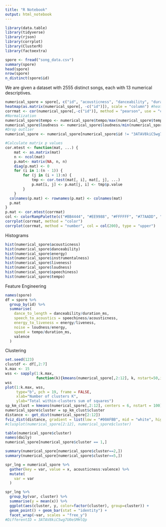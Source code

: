 ```yaml
---
title: "R Notebook"
output: html_notebook
---
```



```r
library(data.table)
library(tidyverse)
library(rjson)
library(corrplot)
library(ClusterR)
library(factoextra)

spore <- fread("song_data.csv")
summary(spore)
head(spore)
nrow(spore)
n_distinct(spore$id)
```
We are given a dataset with 2555 distinct songs, each with 13 numerical descriptives.
```r
numerical_spore = spore[, c("id", "acousticness", "danceability", "duration_ms", "energy", "instrumentalness", "liveness", "loudness", "mode", "speechiness", "tempo", "valence")]
heatmap(as.matrix(numerical_spore[, -c("id")]), scale = "column") #heatmap test (bad)
corrmat <- cor(numerical_spore[,-c("id")], method = "pearson", use = "complete.obs")
#Normalization
numerical_spore$tempo <- numerical_spore$tempo/max(numerical_spore$tempo)
numerical_spore$loudness <- numerical_spore$loudness/min(numerical_spore$loudness)
#Drop outlier
numerical_spore <- numerical_spore[numerical_spore$id != "3ATAV8kiC5wg7U0eSMHlQp",]

#Calculate matrix p values
cor.mtest <- function(mat, ...) {
    mat <- as.matrix(mat)
    n <- ncol(mat)
    p.mat<- matrix(NA, n, n)
    diag(p.mat) <- 0
    for (i in 1:(n - 1)) {
        for (j in (i + 1):n) {
            tmp <- cor.test(mat[, i], mat[, j], ...)
            p.mat[i, j] <- p.mat[j, i] <- tmp$p.value
        }
    }
  colnames(p.mat) <- rownames(p.mat) <- colnames(mat)
  p.mat
}
p.mat <- cor.mtest(corrmat)
col <- colorRampPalette(c("#BB4444", "#EE9988", "#FFFFFF", "#77AADD", "#4477AA"))
corrplot(corrmat, method = "color")
corrplot(corrmat, method = "number", col = col(200), type = "upper")

```

Histograms
```r
hist(numerical_spore$acousticness)
hist(numerical_spore$danceability)
hist(numerical_spore$energy)
hist(numerical_spore$instrumentalness)
hist(numerical_spore$liveness)
hist(numerical_spore$loudness)
hist(numerical_spore$speechiness)
hist(numerical_spore$tempo)

```

Feature Engineering
```r
names(spore)
df = spore %>%
  group_by(id) %>%
  summarise(
    dance_to_length = danceability/duration_ms,
    speech_to_acoustics = speechiness/acousticness,
    energy_to_liveness = energy/liveness,
    noise = loudness/energy,
    speed = tempo/duration_ms,
    valence
  )
```

Clustering
```r
set.seed(123)
clustdf <- df[,2:7]
k.max <- 15
wss <- sapply(1:k.max, 
              function(k){kmeans(numerical_spore[,2:12], k, nstart=50,iter.max = 15 )$tot.withinss})
wss
plot(1:k.max, wss,
     type="b", pch = 19, frame = FALSE, 
     xlab="Number of clusters K",
     ylab="Total within-clusters sum of squares")
sp_km_clust = kmeans(numerical_spore[,2:12], centers = 6, nstart = 100)
numerical_spore$cluster = sp_km_clust$cluster
distance <- get_dist(numerical_spore[2:12])
fviz_dist(distance, gradient = list(low = "#00AFBB", mid = "white", high = "#FC4E07"))
#clusplot(numerical_spore[2:12], numerical_spore$cluster)

table(numerical_spore$cluster)
names(daily)
numerical_spore[numerical_spore$cluster == 1,]

summary(numerical_spore[numerical_spore$cluster==2,])
summary(numerical_spore[numerical_spore$cluster==5,])

spr_lng = numerical_spore %>% 
  gather(key = var, value = x, acousticness:valence) %>%
  mutate(
    var = var
  ) 

spr_lng %>% 
  group_by(var, cluster) %>%
  summarise(y = mean(x)) %>%
  ggplot(aes(cluster, y, color=factor(cluster), group=cluster)) + 
  geom_point() + geom_bar(stat = "identity") +
  facet_wrap(~var, scales = "free_y")
#DifferentID = 3ATAV8kiC5wg7U0eSMHlQp
```

